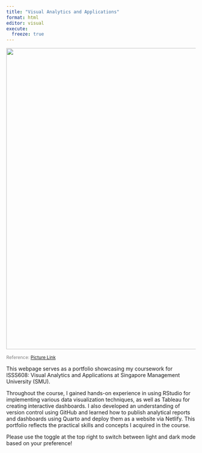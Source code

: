 ```yaml
---
title: "Visual Analytics and Applications"
format: html
editor: visual
execute: 
  freeze: true
---
```


![](cover_pic.jpg){fig-align="center" width="800"}

[Reference: [Picture Link](https://unsplash.com/photos/graphical-user-interface--WXQm_NTK0U)]{style="color: grey; font-size: 12px;"}

This webpage serves as a portfolio showcasing my coursework for ISSS608: Visual Analytics and Applications at Singapore Management University (SMU).

Throughout the course, I gained hands-on experience in using RStudio for implementing various data visualization techniques, as well as Tableau for creating interactive dashboards. I also developed an understanding of version control using GitHub and learned how to publish analytical reports and dashboards using Quarto and deploy them as a website via Netlify. This portfolio reflects the practical skills and concepts I acquired in the course.

::: callout-note
Please use the toggle at the top right to switch between light and dark mode based on your preference!
:::
